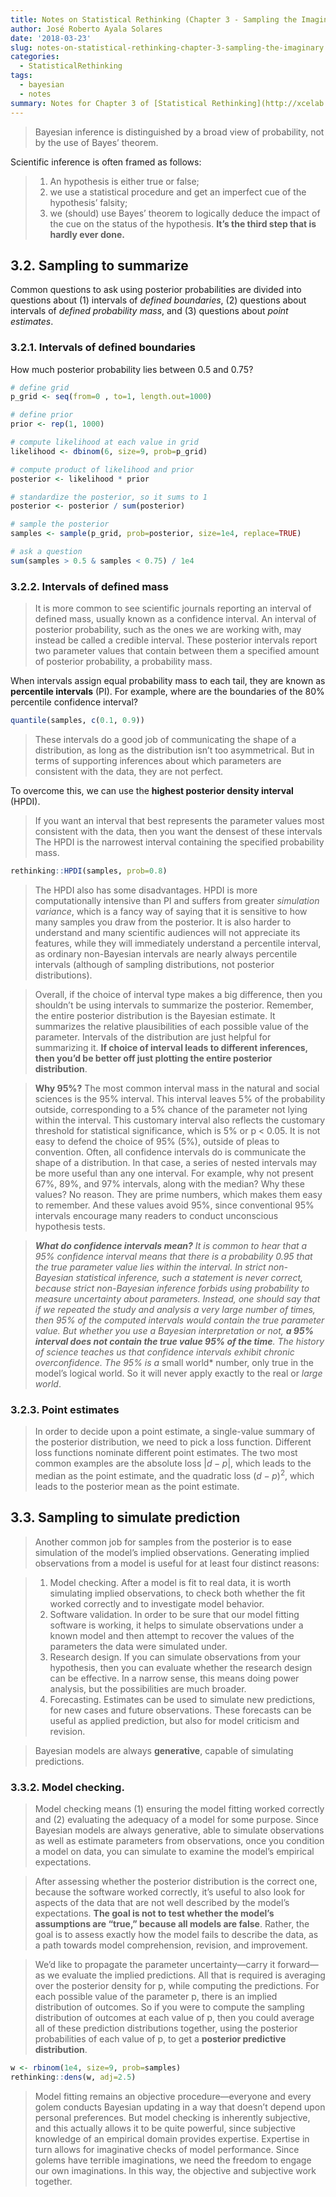 ```yaml
---
title: Notes on Statistical Rethinking (Chapter 3 - Sampling the Imaginary)
author: José Roberto Ayala Solares
date: '2018-03-23'
slug: notes-on-statistical-rethinking-chapter-3-sampling-the-imaginary
categories:
  - StatisticalRethinking
tags:
  - bayesian
  - notes
summary: Notes for Chapter 3 of [Statistical Rethinking](http://xcelab.net/rm/statistical-rethinking/)
---
```


> Bayesian inference is distinguished by a broad view of probability, not by the use of Bayes’ theorem.

Scientific inference is often framed as follows:

> 1. An hypothesis is either true or false; 
2. we use a statistical procedure and get an imperfect cue of the hypothesis’ falsity; 
3. we (should) use Bayes’ theorem to logically deduce the impact of the cue on the status of the hypothesis. 
**It’s the third step that is hardly ever done.**

## 3.2. Sampling to summarize
Common questions to ask using posterior probabilities are divided into questions about (1) intervals of *defined boundaries*, (2) questions about intervals of *defined probability mass*, and (3) questions about *point estimates*.

### 3.2.1. Intervals of defined boundaries

How much posterior probability lies between 0.5 and 0.75?

```r
# define grid
p_grid <- seq(from=0 , to=1, length.out=1000)

# define prior
prior <- rep(1, 1000)

# compute likelihood at each value in grid
likelihood <- dbinom(6, size=9, prob=p_grid)

# compute product of likelihood and prior
posterior <- likelihood * prior

# standardize the posterior, so it sums to 1
posterior <- posterior / sum(posterior)

# sample the posterior
samples <- sample(p_grid, prob=posterior, size=1e4, replace=TRUE)

# ask a question
sum(samples > 0.5 & samples < 0.75) / 1e4
```

### 3.2.2. Intervals of defined mass
> It is more common to see scientific journals reporting an interval of defined mass, usually known as a confidence interval. An interval of posterior probability, such as the ones we are working with, may instead be called a credible interval. These posterior intervals report two parameter values that contain between them a specified amount of posterior probability, a probability mass.

When intervals assign equal probability mass to each tail, they are known as **percentile intervals** (PI). For example, where are the boundaries of the 80% percentile confidence interval?

```r
quantile(samples, c(0.1, 0.9))
```

> These intervals do a good job of communicating the shape of a distribution, as long as the distribution isn’t too asymmetrical. But in terms of supporting inferences about which parameters are consistent with the data, they are not perfect.

To overcome this, we can use the **highest posterior density interval** (HPDI). 

> If you want an interval that best represents the parameter values most consistent with the data, then you want the densest of these intervals The HPDI is the narrowest interval containing the specified probability mass.

```r
rethinking::HPDI(samples, prob=0.8)
```

> The HPDI also has some disadvantages. HPDI is more computationally intensive than PI and suffers from greater *simulation variance*, which is a fancy way of saying that it is sensitive to how many samples you draw from the posterior. It is also harder to understand and many scientific audiences will not appreciate its features, while they will immediately understand a percentile interval, as ordinary non-Bayesian intervals are nearly always percentile intervals (although of sampling distributions, not posterior distributions). 

> Overall, if the choice of interval type makes a big difference, then you shouldn’t be using intervals to summarize the posterior. Remember, the entire posterior distribution is the Bayesian estimate. It summarizes the relative plausibilities of each possible value of the parameter. Intervals of the distribution are just helpful for summarizing it. **If choice of interval leads to different inferences, then you’d be better off just plotting the entire posterior distribution**.

> **Why 95%?** The most common interval mass in the natural and social sciences is the 95% interval. This interval leaves 5% of the probability outside, corresponding to a 5% chance of the parameter not lying within the interval. This customary interval also reflects the customary threshold for statistical significance, which is 5% or p < 0.05. It is not easy to defend the choice of 95% (5%), outside of pleas to convention. Often, all confidence intervals do is communicate the shape of a distribution. In that case, a series of nested intervals may be more useful than any one interval. For example, why not present 67%, 89%, and 97% intervals, along with the median? Why these values? No reason. They are prime numbers, which makes them easy to remember. And these values avoid 95%, since conventional 95% intervals encourage many readers to conduct unconscious hypothesis tests.

> ***What do confidence intervals mean?**  It is common to hear that a 95% confidence interval means that there is a probability 0.95 that the true parameter value lies within the interval. In strict non-Bayesian statistical inference, such a statement is never correct, because strict non-Bayesian inference forbids using probability to measure uncertainty about parameters. Instead, one should say that if we repeated the study and analysis a very large number of times, then 95% of the computed intervals would contain the true parameter value. But whether you use a Bayesian interpretation or not, **a 95% interval does not contain the true value 95% of the time**. The history of science teaches us that confidence intervals exhibit chronic
overconfidence. The 95% is a *small world* number, only true in the model’s logical world. So it will never apply exactly to the real or *large world*.

### 3.2.3. Point estimates
> In order to decide upon a point estimate, a single-value summary of the posterior distribution, we need to pick a loss function. Different loss functions nominate different point estimates. The two most common examples are the absolute loss $|d - p|$, which leads to the median as the point estimate, and the quadratic loss $(d - p)^2$, which leads to the posterior mean as the point estimate.

## 3.3. Sampling to simulate prediction
> Another common job for samples from the posterior is to ease simulation of the model’s implied observations. Generating implied observations from a model is useful for at least four distinct reasons:

> 1. Model checking. After a model is fit to real data, it is worth simulating implied observations, to check both whether the fit worked correctly and to investigate model behavior.
2. Software validation. In order to be sure that our model fitting software is working, it helps to simulate observations under a known model and then attempt to recover the values of the parameters the data were simulated under.
3. Research design. If you can simulate observations from your hypothesis, then you can evaluate whether the research design can be effective. In a narrow sense, this means doing power analysis, but the possibilities are much broader.
4. Forecasting. Estimates can be used to simulate new predictions, for new cases and future observations. These forecasts can be useful as applied prediction, but also for model criticism and revision.

> Bayesian models are always **generative**, capable of simulating predictions.

### 3.3.2. Model checking. 

> Model checking means (1) ensuring the model fitting worked correctly and (2) evaluating the adequacy of a model for some purpose. Since Bayesian models are always generative, able to simulate observations as well as estimate parameters from observations, once you condition a model on data, you can simulate to examine the model’s empirical expectations.

> After assessing whether the posterior distribution is the correct one, because the software worked correctly, it’s useful to also look for aspects of the data that are not well described by the model’s expectations. **The goal is not to test whether the model’s assumptions are “true,” because all models are false**. Rather, the goal is to assess exactly how the model fails to describe the data, as a path towards model comprehension, revision, and improvement.

> We’d like to propagate the parameter uncertainty—carry it forward—as we evaluate the implied predictions. All that is required is averaging over the posterior density for p, while computing the predictions. For each possible value of the parameter p, there is an implied distribution of outcomes. So if you were to compute the sampling distribution of outcomes at each value of p, then you could average all of these prediction distributions together, using the posterior probabilities of each value of p, to get a **posterior predictive distribution**.

```r
w <- rbinom(1e4, size=9, prob=samples)
rethinking::dens(w, adj=2.5)
```

> Model fitting remains an objective procedure—everyone and every golem conducts Bayesian updating in a way that doesn’t depend upon personal preferences. But model checking is inherently subjective, and this actually allows it to be quite powerful, since subjective knowledge of an empirical domain provides expertise. Expertise in turn allows for imaginative checks of model performance. Since golems have terrible imaginations, we need the freedom to engage our own imaginations. In this way, the objective and subjective work together.

